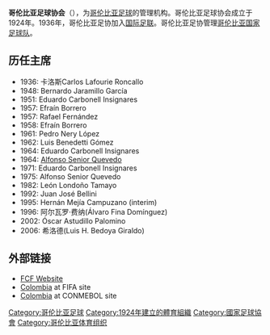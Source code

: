 '''哥伦比亚足球协会'''（{{lang|es|Federación Colombiana de Fútbol}}），为[[哥伦比亚|哥伦比亚]][[足球|足球]]的管理机构。哥伦比亚足球协会成立于1924年。1936年，哥伦比亚足协加入[[国际足联|国际足联]]。哥伦比亚足协管理[[哥伦比亚国家足球队|哥伦比亚国家足球队]]。

==历任主席==
* 1936: 卡洛斯Carlos Lafourie Roncallo
* 1948: Bernardo Jaramillo García
* 1951: Eduardo Carbonell Insignares
* 1957: Efraín Borrero
* 1957: Rafael Fernández
* 1958: Efraín Borrero
* 1961: Pedro Nery López
* 1962: Luis Benedetti Gómez
* 1964: Eduardo Carbonell Insignares
* 1964: [[Alfonso_Senior_Quevedo|Alfonso Senior Quevedo]]
* 1971: Eduardo Carbonell Insignares
* 1975: Alfonso Senior Quevedo
* 1982: León Londoño Tamayo
* 1992: Juan José Bellini
* 1995: Hernán Mejía Campuzano (interim)
* 1996: 阿尔瓦罗·费纳(Álvaro Fina Domínguez)
* 2002: Óscar Astudillo Palomino
* 2006: 希洛德(Luis H. Bedoya Giraldo)

== 外部链接 ==
*[https://web.archive.org/web/20090430092920/http://www.colfutbol.org/ FCF Website]
*[http://www.fifa.com/associations/association=col/index.html Colombia]{{Wayback|url=http://www.fifa.com/associations/association=col/index.html |date=20181123081316 }} at FIFA site
*[http://www.conmebol.com/conmebol/activeCountry.html?x=9 Colombia]{{Wayback|url=http://www.conmebol.com/conmebol/activeCountry.html?x=9 |date=20110325043407 }} at CONMEBOL site {{en icon}}

{{南美足联成员}}
[[Category:哥伦比亚足球|Category:哥伦比亚足球]]
[[Category:1924年建立的體育組織|Category:1924年建立的體育組織]]
[[Category:國家足球協會|Category:國家足球協會]]
[[Category:哥伦比亚体育组织|Category:哥伦比亚体育组织]]